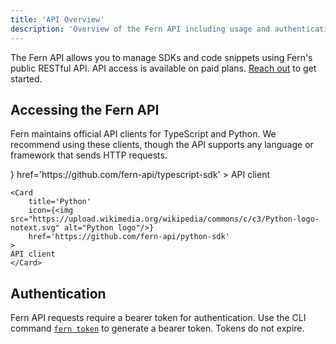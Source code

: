 ```yaml
---
title: 'API Overview'
description: 'Overview of the Fern API including usage and authentication'
---
```


The Fern API allows you to manage SDKs and code snippets using Fern's public RESTful API. API access is available on paid plans. [Reach out](https://buildwithfern.com/contact) to get started.

## Accessing the Fern API

Fern maintains official API clients for TypeScript and Python. We recommend using these clients, though the API supports any language or framework that sends HTTP requests.

<CardGroup cols={2}>
    <Card 
        title='TypeScript' 
        icon={<img src="https://upload.wikimedia.org/wikipedia/commons/d/d9/Node.js_logo.svg" alt="Node.js logo"/>} 
        href='https://github.com/fern-api/typescript-sdk'
    >
    API client
    </Card>

    <Card 
        title='Python' 
        icon={<img src="https://upload.wikimedia.org/wikipedia/commons/c/c3/Python-logo-notext.svg" alt="Python logo"/>} 
        href='https://github.com/fern-api/python-sdk'
    >
    API client
    </Card>
</CardGroup>

## Authentication

Fern API requests require a bearer token for authentication. Use the CLI command [`fern token`](/learn/cli-api/cli-reference/commands#fern-token) to generate a bearer token. Tokens do not expire.
